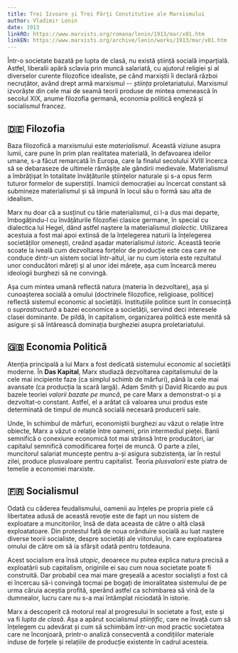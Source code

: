 ```yaml
---
title: Trei Izvoare și Trei Părți Constitutive ale Marxismului
author: Vladimir Lenin
date: 1913
linkRO: https://www.marxists.org/romana/lenin/1913/mar/x01.htm
linkEN: https://www.marxists.org/archive/lenin/works/1913/mar/x01.htm
---
```


Într-o societate bazată pe lupta de clasă, nu există știință socială imparțială. Astfel, liberalii apără sclavia prin muncă salariată, cu ajutorul religiei și al diverselor curente filozofice idealiste, pe când marxiștii îi declară război necruțător, având drept armă marxismul -- _știința_ proletariatului. Marxismul izvorăște din cele mai de seamă teorii produse de mintea omenească în secolul XIX, anume filozofia germană, economia politică engleză și socialismul francez.

## 🇩🇪 Filozofia

Baza filozofică a marxismului este _materialismul_. Această viziune asupra lumii, care pune în prim plan realitatea materială, în defavoarea ideilor umane, s-a făcut remarcată în Europa, care la finalul secolului XVIII încerca să se debaraseze de ultimele rămășițe ale gândirii medievale. Materialismul a îmbrățișat în totalitate învățăturile științelor naturale și s-a opus ferm tuturor formelor de superstiții. Inamicii democrației au încercat constant să submineze materialismul și să impună în locul său o formă sau alta de idealism.

Marx nu doar că a susținut cu tărie materialismul, ci l-a dus mai departe, îmbogățindu-l cu învățăturile filozofiei clasice germane, în special cu dialectica lui Hegel, dând astfel naștere la materialismul _dialectic_. Utilizarea acestuia a fost mai apoi extinsă de la înțelegerea naturii la înțelegerea societăților omenești, creând așadar materialismul _istoric_. Această teorie scoate la iveală cum dezvoltarea forțelor de producție este cea care ne conduce dintr-un sistem social într-altul, iar nu cum istoria este rezultatul unor conducători măreți și al unor idei mărețe, așa cum încearcă mereu ideologii burghezi să ne convingă.

Așa cum mintea umană reflectă natura (materia în dezvoltare), așa și cunoașterea socială a omului (doctrinele filozofice, religioase, politice) reflectă sistemul economic al societății. Instituțiile politice sunt în consecință o _suprastructură_ a bazei economice a societății, servind deci interesele clasei dominante. De pildă, în capitalism, organizarea politică este menită să asigure și să întărească dominația burgheziei asupra proletariatului.

## 🇬🇧 Economia Politică

Atenția principală a lui Marx a fost dedicată sistemului economic al societății moderne. În **Das Kapital**, Marx studiază dezvoltarea capitalismului de la cele mai incipiente faze (ca simplul schimb de mărfuri), până la cele mai avansate (ca producția la scară largă). Adam Smith și David Ricardo au pus bazele teoriei _valorii bazate pe muncă_, pe care Marx a demonstrat-o și a dezvoltat-o constant. Astfel, el a arătat că valoarea unui produs este determinată de timpul de muncă socială necesară producerii sale.

Unde, în schimbul de mărfuri, economiștii burghezi au văzut o relație între obiecte, Marx a văzut o relație între oameni, prin intermediul pieței. Banii semnifică o conexiune economică tot mai strânsă între producători, iar capitalul semnifică comodificarea forței de muncă. O parte a zilei, muncitorul salariat muncește pentru a-și asigura subzistența, iar în restul zilei, produce plusvaloare pentru capitalist. Teoria _plusvalorii_ este piatra de temelie a economiei marxiste.

## 🇫🇷 Socialismul

Odată cu căderea feudalismului, oamenii au înțeles pe propria piele că libertatea adusă de această revoție este de fapt un nou sistem de exploatare a muncitorilor, însă de data aceasta de către o altă clasă exploatatoare. Din protestul față de noua orânduire socială au luat naștere diverse teorii socialiste, despre societăți ale viitorului, în care exploatarea omului de către om să ia sfârșit odată pentru totdeauna.

Acest socialism era însă _utopic_, deoarece nu putea explica natura precisă a exploatării sub capitalism, originile ei sau cum noua societate poate fi construită. Dar probabil cea mai mare greșeală a acestor socialiști a fost că ei încercau să-i convingă tocmai pe bogați de imoralitatea sistemului de pe urma căruia aceștia profită, sperând astfel ca schimbarea să vină de la dumnealor, lucru care nu s-a mai întâmplat niciodată în istorie.

Marx a descoperit că motorul real al progresului în societate a fost, este și va fi _lupta de clasă_. Așa a apărut socialismul _științific_, care ne învață cum să înțelegem cu adevărat și cum să schimbăm într-un mod practic societatea care ne înconjoară, printr-o analiză consecventă a condițiilor materiale induse de forțele și relațiile de producție existente în cadrul acesteia.

